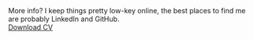 
<div className="container flex flex-col items-center gap-12 py-10 px-3">
  <div className="flex flex-col gap-6 max-w-[50ch]">
    <Typography variant="heading" size="medium" as="h2">
      More info?
    </Typography>
    <Typography variant="body" size="medium" className="whitespace-nowrap">
      I keep things pretty low-key online, the best places to find me are probably LinkedIn and GitHub.
    </Typography>
  </div>
  <div className="flex flex-col @[400px]:flex-row gap-6 @[400px]:gap-16 justify-center">
    <div className="flex flex-row gap-5 justify-center">
      <a
        href="https://github.com/electricdreammachine"
        >
        <Github className="fill-primary-tint h-[40px] w-[40px] hover:fill-accent-white" />
      </a>
      <a
        href="https://www.linkedin.com/in/olivermichaelsmith"
        >
        <LinkedIn className="fill-primary-tint h-[40px] w-[40px] hover:fill-accent-white" />
      </a>
    </div>
    <a
      href="CV_Oliver_Smith.pdf"
      download
      className="btn flex h-[40px] min-h-0 items-center bg-primary-tint text-secondary hover:bg-accent-white relative rounded-full border-none before:w-[30px] before:h-[30px] before:block before:absolute before:-right-[32px] before:-top-0 before:mask-[url('/pixel-sparkle-tr.svg')] before:bg-cover before:bg-no-repeat before:bg-gradient-to-r before:from-primary-tint before:to-secondary before:-scale-x-100 after:w-[35px] after:h-[30px] after:block after:absolute after:-left-[32px] after:-top-0 after:mask-[url('/pixel-sparkle-tr.svg')] after:bg-cover after:bg-no-repeat after:bg-primary-tint after:-scale-x-100 after:bg-gradient-to-l after:from-primary-tint after:to-secondary"
    >
      <File className="w-[20px] h-[20px]" />
      Download CV
    </a>
  </div>
</div>
